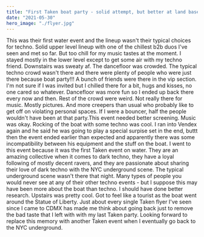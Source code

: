 ```yaml
---
title: "First Taken boat party - solid attempt, but better at land based underground events for a reason"
date: "2021-05-30"
hero_image: "./flyer.jpg"
---
```


This was their first water event and the lineup wasn't their typical choices for techno. Solid upper level lineup with one of the chillest b2b duos I've seen and met so far. But too chill for my music tastes at the moment. I stayed mostly in the lower level except to get some air with my techno friend. Downstairs was sweaty af. The dancefloor was crowded. The typical techno crowd wasn't there and there were plenty of people who were just there because boat party!!! A bunch of friends were there in the vip section. I'm not sure if I was invited but I chilled there for a bit, hugs and kisses, no one cared so whatever. Dancefloor was more fun so I ended up back there every now and then. Rest of the crowd were weird. Not really there for music. Mostly pictures. And more creepers than usual who probably like to get off on violating personal spaces. If I were a bouncer, half the people wouldn't have been at that party.This event needed better screening. Music was okay. Rocking of the boat with some techno was cool. I ran into Vendex again and he said he was going to play a special surpise set in the end, buttt then the event ended earlier than expected and apparently there was some incompatibility between his equipment and the stuff on the boat. I went to this event because it was the first Taken event on water. They are an amazing collective when it comes to dark techno, they have a loyal following of mostly decent ravers, and they are passionate about sharing their love of dark techno with the NYC underground scene. The typical underground scene wasn't there that night. Many types of people you would never see at any of their other techno events - but I suppose this may have been more about the boat than techno. I should have done better research. Upstairs was pretty cool. Got to feel like a tourist as the boat went around the Statue of Liberty. Just about every single Taken flyer I've seen since I came to CDMX has made me think about going back just to remove the bad taste that I left with with my last Taken party. Looking forward to replace this memory with another Taken event when I eventually go back to the NYC underground.